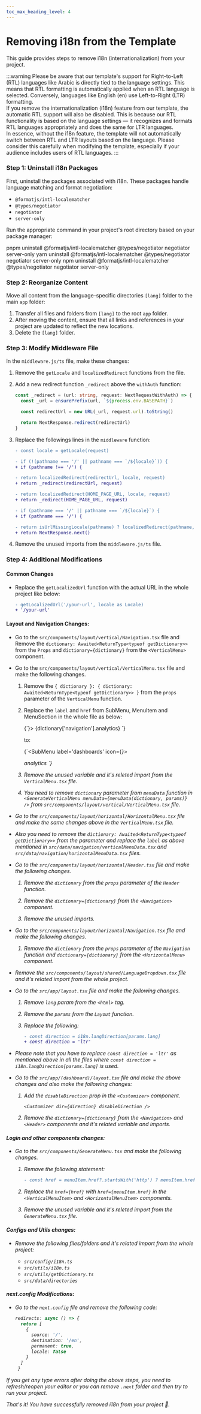 ```yaml
---
toc_max_heading_level: 4
---
```



# Removing i18n from the Template

This guide provides steps to remove i18n (internationalization) from your project.

:::warning
Please be aware that our template's support for Right-to-Left (RTL) languages like Arabic is directly tied to the language settings. This means that RTL formatting is automatically applied when an RTL language is selected. Conversely, languages like English (en) use Left-to-Right (LTR) formatting.
<br/>
If you remove the internationalization (i18n) feature from our template, the automatic RTL support will also be disabled. This is because our RTL functionality is based on the language settings — it recognizes and formats RTL languages appropriately and does the same for LTR languages.
<br/>
In essence, without the i18n feature, the template will not automatically switch between RTL and LTR layouts based on the language. Please consider this carefully when modifying the template, especially if your audience includes users of RTL languages.
:::

### Step 1: Uninstall i18n Packages

First, uninstall the packages associated with i18n. These packages handle language matching and format negotiation:

- `@formatjs/intl-localematcher`
- `@types/negotiator`
- `negotiator`
- `server-only`

Run the appropriate command in your project's root directory based on your package manager:

<Tabs>
  <TabItem value="pnpm">
    <CodeBlock language='bash'>pnpm uninstall @formatjs/intl-localematcher @types/negotiator negotiator server-only</CodeBlock>
  </TabItem>
  <TabItem value="yarn">
    <CodeBlock language='bash'>yarn uninstall @formatjs/intl-localematcher @types/negotiator negotiator server-only</CodeBlock>
  </TabItem>
  <TabItem value="npm">
    <CodeBlock language='bash'>npm uninstall @formatjs/intl-localematcher @types/negotiator negotiator server-only</CodeBlock>
  </TabItem>
</Tabs>

### Step 2: Reorganize Content

Move all content from the language-specific directories `[lang]` folder to the main `app` folder:

1. Transfer all files and folders from `[lang]` to the root `app` folder.
2. After moving the content, ensure that all links and references in your project are updated to reflect the new locations.
3. Delete the `[lang]` folder.

### Step 3: Modify Middleware File

In the `middleware.js/ts` file, make these changes:

1. Remove the `getLocale` and `localizedRedirect` functions from the file.

2. Add a new redirect function `_redirect` above the `withAuth` function:

    ```ts
    const _redirect = (url: string, request: NextRequestWithAuth) => {
      const _url = ensurePrefix(url, `${process.env.BASEPATH}`)

      const redirectUrl = new URL(_url, request.url).toString()

      return NextResponse.redirect(redirectUrl)
    }
    ```

3. Replace the followings lines in the `middleware` function:

    ```diff
    - const locale = getLocale(request)

    - if (!(pathname === '/' || pathname === `/${locale}`)) {
    + if (pathname !== '/') {

    - return localizedRedirect(redirectUrl, locale, request)
    + return _redirect(redirectUrl, request)

    - return localizedRedirect(HOME_PAGE_URL, locale, request)
    + return _redirect(HOME_PAGE_URL, request)

    - if (pathname === '/' || pathname === `/${locale}`) {
    + if (pathname === '/') {

    - return isUrlMissingLocale(pathname) ? localizedRedirect(pathname, locale, request) : NextResponse.next()
    + return NextResponse.next()
    ```

4. Remove the unused imports from the `middleware.js/ts` file.

### Step 4: Additional Modifications

#### Common Changes

- Replace the `getLocalizedUrl` function with the actual URL in the whole project like below:

    ```diff
    - getLocalizedUrl('/your-url', locale as Locale)
    + '/your-url'
    ```

#### Layout and Navigation Changes:

- Go to the `src/components/layout/vertical/Navigation.tsx` file and Remove the `dictionary: Awaited<ReturnType<typeof getDictionary>>` from the `Props` and `dictionary={dictionary}` from the `<VerticalMenu>` component.

- Go to the `src/components/layout/vertical/VerticalMenu.tsx` file and make the following changes.

    1. Remove the `{ dictionary }: { dictionary: Awaited<ReturnType<typeof getDictionary>> }` from the `props` parameter of the `VerticalMenu` function.

    2. Replace the `label` and `href` from SubMenu, MenuItem and MenuSection in the whole file as below: 

        <CodeBlock language='tsx'>
        {`<SubMenu label={dictionary['navigation'].dashboards} icon={<i className='tabler-smart-home' />}>
        <MenuItem href={'/$locale}/dashboards/analytics'}>{dictionary['navigation'].analytics}</MenuItem>
        </SubMenu>`}
        </CodeBlock>

        to:

        <CodeBlock language='tsx'>{`<SubMenu label='dashboards' icon={<i className='tabler-smart-home' />}>
        <MenuItem href={'/dashboards/analytics'}>analytics</MenuItem>
        </SubMenu>`}</CodeBlock>
        
    3. Remove the unused variable and it's releted import from the `VerticalMenu.tsx` file.

    4. You need to remove `dictionary` parameter from `menuData` function in `<GenerateVerticalMenu menuData={menuData(dictionary, params)} />` from `src/components/layout/vertical/VerticalMenu.tsx` file.

- Go to the `src/components/layout/horizontal/HorizontalMenu.tsx` file and make the same changes above in the `VerticalMenu.tsx` file. 
- Also you need to remove the `dictionary: Awaited<ReturnType<typeof getDictionary>>` from the parameter and replace the `label` as above mentioned in `src/data/navigation/verticalMenuData.tsx` and `src/data/navigation/horizontalMenuData.tsx` files.


- Go to the `src/components/layout/horizontal/Header.tsx` file and make the following changes.

    1. Remove the `dictionary` from the `props` parameter of the `Header` function.

    2. Remove the `dictionary={dictionary}` from the `<Navigation>` component.

    3. Remove the unused imports.

- Go to the `src/components/layout/horizontal/Navigation.tsx` file and make the following changes.

    1. Remove the `dictionary` from the `props` parameter of the `Navigation` function and `dictionary={dictionary}` from the `<HorizontalMenu>` component.

- Remove the `src/components/layout/shared/LanguageDropdown.tsx` file and it's related import from the whole project.

- Go to the `src/app/layout.tsx` file and make the following changes.

    1. Remove `lang` param from the `<html>` tag.

    2. Remove the `params` from the `Layout` function.

    3. Replace the following:

        ```diff
        - const direction = i18n.langDirection[params.lang]
        + const direction = 'ltr'
        ```

- Please note that you have to replace `const direction = 'ltr'` as mentioned above in all the files where `const direction = i18n.langDirection[params.lang]` is used.

- Go to the `src/app/(dashboard)/layout.tsx` file and make the above changes and also make the following changes:

    1. Add the `disableDirection` prop in the `<Customizer>` component.

        ```tsx
        <Customizer dir={direction} disableDirection />
        ```

    2. Remove the `dictionary={dictionary}` from the `<Navigation>` and `<Header>` components and it's related variable and imports.

#### Login and other components changes:

- Go to the `src/components/GenerateMenu.tsx` and make the following changes.

    1. Remove the following statement:

        ```diff
        - const href = menuItem.href?.startsWith('http') ? menuItem.href : menuItem.href && getLocalizedUrl(menuItem.href, locale as Locale)
        ```

    2. Replace the `href={href}` with `href={menuItem.href}` in the `<VerticalMenuItem>` and `<HorizontalMenuItem>` components.

    3. Remove the unused variable and it's releted import from the `GenerateMenu.tsx` file.

#### Configs and Utils changes:

- Remove the following files/folders and it's related import from the whole project:

    - `src/config/i18n.ts`
    - `src/utils/i18n.ts`
    - `src/utils/getDictionary.ts`
    - `src/data/directories`

#### next.config Modifications:

- Go to the `next.config` file and remove the following code:

    ```ts
    redirects: async () => {
      return [
        {
          source: '/',
          destination: '/en',
          permanent: true,
          locale: false
        }
      ]
     }
    ```

If you get any type errors after doing the above steps, you need to refresh/reopen your editor or you can remove `.next` folder and then try to run your project.

That's it! You have successfully removed i18n from your project 🥳.
